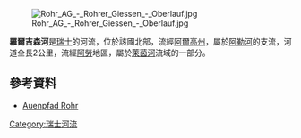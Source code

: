{{Coord|47.408991|N|8.089930|E|display=title}}
[[Image:Rohr_AG_-_Rohrer_Giessen_-_Oberlauf.jpg|right]]

'''羅爾吉森河'''是[[瑞士|瑞士]]的河流，位於該國北部，流經[[阿爾高州|阿爾高州]]，屬於[[阿勒河|阿勒河]]的支流，河道全長2公里，流經[[阿勞|阿勞]]地區，屬於[[萊茵河|萊茵河]]流域的一部分。

==參考資料==
* [http://www.geopfad.ch/geopfad/Auenpfadtext.pdf Auenpfad Rohr] {{Wayback|url=http://www.geopfad.ch/geopfad/Auenpfadtext.pdf |date=20160412152055 }}

{{Switzerland-geo-stub}}
[[Category:瑞士河流|Category:瑞士河流]]